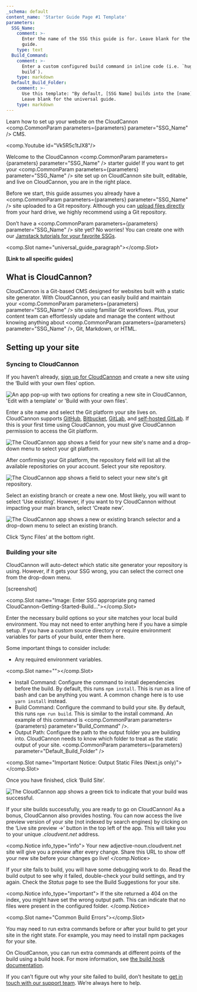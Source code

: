 ```yaml
---
_schema: default
content_name: 'Starter Guide Page #1 Template'
parameters:
  SSG_Name:
    comment: >-
      Enter the name of the SSG this guide is for. Leave blank for the universal
      guide.
    type: text
  Build_Command:
    comment: >-
      Enter a custom configured build command in inline code (i.e. `hugo
      build`).
    type: markdown
  Default_Build_Folder:
    comment: >-
      Use this template: "By default, [SSG Name] builds into the [name] folder."
      Leave blank for the universal guide.
    type: markdown
---
```

Learn how to set up your website on the CloudCannon <comp.CommonParam parameters={parameters} parameter="SSG_Name" /> CMS.

<comp.Youtube id="Vk5R5c1tJX8"/>

Welcome to the CloudCannon <comp.CommonParam parameters={parameters} parameter="SSG_Name" /> starter guide! If you want to get your <comp.CommonParam parameters={parameters} parameter="SSG_Name" /> site set up on CloudCannon site built, editable, and live on CloudCannon, you are in the right place.

Before we start, this guide assumes you already have a <comp.CommonParam parameters={parameters} parameter="SSG_Name" /> site uploaded to a Git repository. Although you can [upload files directly](https://cloudcannon.com/documentation/articles/add-files-with-direct-upload/) from your hard drive, we highly recommend using a Git repository.

Don’t have a <comp.CommonParam parameters={parameters} parameter="SSG_Name" /> site yet? No worries! You can create one with our [Jamstack tutorials for your favorite SSGs](https://cloudcannon.com/tutorials/).

<comp.Slot name="universal_guide_paragraph"></comp.Slot>

**\[Link to all specific guides\]**&nbsp;

## What is CloudCannon?

CloudCannon is a Git-based CMS designed for websites built with a static site generator. With CloudCannon, you can easily build and maintain your&nbsp;<comp.CommonParam parameters={parameters} parameter="SSG_Name" /> site using familiar Git workflows. Plus, your content team can effortlessly update and manage the content without knowing anything about&nbsp;<comp.CommonParam parameters={parameters} parameter="SSG_Name" />, Git, Markdown, or HTML.

## Setting up your site

### Syncing to CloudCannon

If you haven’t already,&nbsp;[sign up for CloudCannon](https://app.cloudcannon.com/register)&nbsp;and create a new site using the ‘Build with your own files’ option.



![An app pop-up with two options for creating a new site in CloudCannon, 'Edit with a template' or 'Build with your own files'.](https://cc-dam.imgix.net/documentation/CloudCannon-Getting-Started-Own-Files.png "Build a new site with your own files")

Enter a site name and select the Git platform your site lives on. CloudCannon supports&nbsp;[GitHub](https://cloudcannon.com/documentation/articles/connecting-a-github-repository-as-your-source/),&nbsp;[Bitbucket](https://cloudcannon.com/documentation/articles/connecting-a-bitbucket-respository-as-your-source/),&nbsp;[GitLab](https://cloudcannon.com/documentation/articles/connecting-a-gitlab-respository-as-your-source/), and&nbsp;[self-hosted GitLab](https://cloudcannon.com/documentation/articles/connecting-a-self-hosted-gitlab-repository-as-your-source/). If this is your first time using CloudCannon, you must give CloudCannon permission to access the Git platform.



![The CloudCannon app shows a field for your new site's name and a drop-down menu to select your git platform.](https://cc-dam.imgix.net/documentation/CloudCannon-Getting-Started-File-Source.png "Select your site name and git platform")

After confirming your Git platform, the repository field will list all the available repositories on your account. Select your site repository.



![The CloudCannon app shows a field to select your new site's git repository.](https://cc-dam.imgix.net/documentation/CloudCannon-Getting-Started-Select-Repository.png "Select your site repository")

Select an existing branch or create a new one. Most likely, you will want to select ‘Use existing’. However, if you want to try CloudCannon without impacting your main branch, select ‘Create new’.



![The CloudCannon app shows a new or existing branch selector and a drop-down menu to select an existing branch.](https://cc-dam.imgix.net/documentation/CloudCannon-Getting-Started-Select-Branch.png "Select your site branch")

Click ‘Sync Files’ at the bottom right.

### Building your site

CloudCannon will auto-detect which static site generator your repository is using. However, if it gets your SSG wrong, you can select the correct one from the drop-down menu.

\[screenshot\]

<comp.Slot name="Image: Enter SSG appropriate png named CloudCannon-Getting-Started-Build..."></comp.Slot>

Enter the necessary build options so your site matches your local build environment. You may not need to enter anything here if you have a simple setup. If you have a custom source directory or require environment variables for parts of your build, enter them here.

Some important things to consider include:

* Any required environment variables.

<comp.Slot name=""></comp.Slot>

* Install Command: Configure the command to install dependencies before the build. By default, this runs `npm install`. This is run as a line of bash and can be anything you want. A common change here is to use `yarn install` instead.
* Build Command: Configure the command to build your site. By default, this runs `npm run build`. This is similar to the install command. An example of this command is&nbsp;<comp.CommonParam parameters={parameters} parameter="Build_Command" />.
* Output Path: Configure the path to the output folder you are building into. CloudCannon needs to know which folder to treat as the static output of your site.&nbsp;<comp.CommonParam parameters={parameters} parameter="Default_Build_Folder" />

<comp.Slot name="Important Notice: Output Static Files (Next.js only)"></comp.Slot>

Once you have finished, click ‘Build Site’.



![The CloudCannon app shows a green tick to indicate that your build was successful.](https://cc-dam.imgix.net/documentation/CloudCannon-Getting-Started-Successful-Build.png "Successful build")

If your site builds successfully, you are ready to go on CloudCannon! As a bonus, CloudCannon also provides hosting. You can now access the live preview version of your site (not indexed by search engines) by clicking on the ‘Live site preview →’ button in the top left of the app. This will take you to your unique&nbsp;*.cloudvent.net*&nbsp;address.

<comp.Notice info_type="info">
  Your new adjective-noun.cloudvent.net site will give you a preview after every change. Share this URL to show off your new site before your changes go live!
</comp.Notice>

If your site fails to build, you will have some debugging work to do. Read the build output to see why it failed, double-check your build settings, and try again. Check the&nbsp;*Status*&nbsp;page to see the Build Suggestions for your site.

<comp.Notice info_type="important">
  If the site returned a 404 on the index, you might have set the wrong output path. This can indicate that no files were present in the configured folder.
</comp.Notice>

<comp.Slot name="Common Build Errors"></comp.Slot>

You may need to run extra commands before or after your build to get your site in the right state. For example, you may need to install npm packages for your site.

On CloudCannon, you can run extra commands at different points of the build using a build hook. For more information, see&nbsp;[the build hook documentation](https://cloudcannon.com/documentation/articles/extending-your-build-process-with-hooks/).

If you can’t figure out why your site failed to build, don’t hesitate to&nbsp;[get in touch with our support team](https://cloudcannon.com/documentation/support/). We’re always here to help.